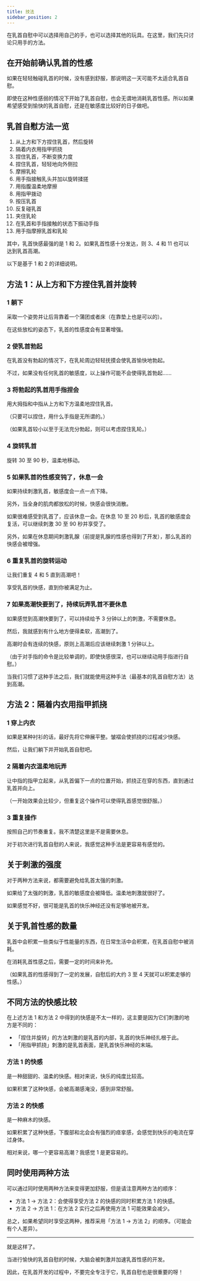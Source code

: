 ```yaml
---
title: 技法
sidebar_position: 2
---
```


在乳首自慰中可以选择用自己的手，也可以选择其他的玩具。在这里，我们先只讨论只用手的方法。

## 在开始前确认乳首的性感

如果在轻轻触碰乳首的时候，没有感到舒服，那说明这一天可能不太适合乳首自慰。

即使在这种性感弱的情况下开始了乳首自慰，也会无谓地消耗乳首性感。所以如果希望感受到愉快的乳首自慰，还是在敏感度比较好的日子做吧。

## 乳首自慰方法一览

1. 从上方和下方捏住乳首，然后旋转
2. 隔着内衣用指甲抓挠
3. 捏住乳首，不断变换力度
4. 捏住乳首，轻轻地向外侧拉
5. 摩擦乳轮
6. 用手指接触乳头并加以旋转揉搓
7. 用指腹温柔地摩擦
8. 用指甲拨动
9. 按压乳首
10. 反复碰乳首
11. 夹住乳轮
12. 在乳首和手指接触的状态下振动手指
13. 用手指摩擦乳首和乳轮

其中，乳首快感最强的是 1 和 2。如果乳首性感十分发达，则 3、4 和 11 也可以达到乳首高潮。

以下是基于 1 和 2 的详细说明。

## 方法 1：从上方和下方捏住乳首并旋转

### 1 躺下

采取一个姿势并让后背靠着一个蒲团或者床（在靠垫上也是可以的）。

在这些放松的姿态下，乳首的性感度会有显著增强。

### 2 使乳首勃起

在乳首没有勃起的情况下，在乳轮周边轻轻抚摸会使乳首愉快地勃起。

不过，如果没有任何乳首的敏感度，以上操作可能不会使得乳首勃起……

### 3 将勃起的乳首用手指捏会

用大拇指和中指从上方和下方温柔地捏住乳首。

（只要可以捏住，用什么手指是无所谓的。）

（如果乳首较小以至于无法充分勃起，则可以考虑捏住乳轮。）

### 4 旋转乳首

旋转 30 至 90 秒，温柔地移动。

### 5 如果乳首的性感变钝了，休息一会

如果持续刺激乳首，敏感度会一点一点下降。

另外，当全身的肌肉都放松的时候，快感会很快消散。

如果很难感受到乳首了，应该休息一会。在休息 10 至 20 秒后，乳首的敏感度会复活，可以继续刺激 30 至 90 秒并享受了。

另外，如果在休息期间刺激乳腺（前提是乳腺的性感也得到了开发），那么乳首的快感会被增强。

### 6 重复乳首的旋转运动

让我们重复 4 和 5 直到高潮吧！

享受乳首的快感，直到你被满足为止。

### 7 如果高潮快要到了，持续玩弄乳首不要休息

如果感觉到高潮快要到了，可以持续给予 3 分钟以上的刺激，不需要休息。

然后，我就感到有什么地方便得柔软，高潮到了。

高潮时会有连续的快感，原则上高潮后应该继续刺激 1 分钟以上。

（由于对手指的命令是比较单调的，即使快感很深，也可以继续动用手指进行自慰。）

当我们习惯了这种手法之后，我们就能使用这种手法（最基本的乳首自慰方法）达到高潮。

## 方法 2：隔着内衣用指甲抓挠

### 1 穿上内衣

如果是某种衬衫的话，最好先将它伸展平整。皱褶会使抓挠的过程减少快感。

然后，让我们躺下并开始乳首自慰吧。

### 2 隔着内衣温柔地玩弄

让中指的指甲立起来，从乳首偏下一点的位置开始，抓挠正在穿的东西，直到通过乳首并向上。

（一开始效果会比较少，但重复这个操作可以使得乳首感觉很舒服。）

### 3 重复操作

按照自己的节奏重复。我不清楚这里是不是需要休息。

对于初次进行乳首自慰的人来说，我感觉这种手法是更容易有感觉的。

## 关于刺激的强度

对于两种方法来说，都需要避免给乳首太强的刺激。

如果给了太强的刺激，乳首的敏感度会被降低。温柔地刺激就很好了。



如果感觉不好，很可能是乳首的快乐神经还没有足够地被开发。

## 关于乳首性感的数量

乳首中会积累一些类似于性能量的东西，在日常生活中会积累，在乳首自慰中被消耗。

在消耗乳首性感之后，需要一定的时间来补充。

（如果乳首的性感得到了一定的发展，自慰后的大约 3 至 4 天就可以积累走够的性感。）

## 不同方法的快感比较

在上述方法 1 和方法 2 中得到的快感是不太一样的，这主要是因为它们刺激的地方是不同的：

- 「捏住并旋转」的方法刺激的是乳首的内部，乳首的快乐神经扎根于此。
- 「用指甲抓挠」刺激的是乳首表面，是乳首快乐神经的末端。

### 方法 1 的快感

是一种甜甜的、温柔的快感。相对来说，快乐的纯度比较高。

如果积累了这种快感，会被高潮感淹没，感到非常舒服。

### 方法 2 的快感

是一种麻木的快感。

如果积累了这种快感，下腹部和北会会有强烈的痉挛感，会感觉到快乐的电流在穿过身体。

相对来说，哪一个更容易高潮？我感觉 1 是更容易的。

## 同时使用两种方法

可以通过同时使用两种方法来变得更加舒服，但是请注意两种方法的顺序：

- 方法 1 → 方法 2：会使得享受方法 2 的快感的同时积累方法 1 的快感。
- 方法 2 → 方法 1：在方法 2 实行之后再使用方法 1 可能效果会减少。

总之，如果希望同时享受这两种，推荐采用「方法 1 → 方法 2」的顺序。（可能会有个人差异）。

<!-- # 快感的强化

强化性感的方法在 [这篇文章]() 中有总结。
 -->

---

就是这样了。

当进行愉快的乳首自慰的时候，大脑会被刺激并加速乳首性感的开发。

因此，在乳首开发的过程中，不要完全专注于它，乳首自慰也是很重要的呀！
